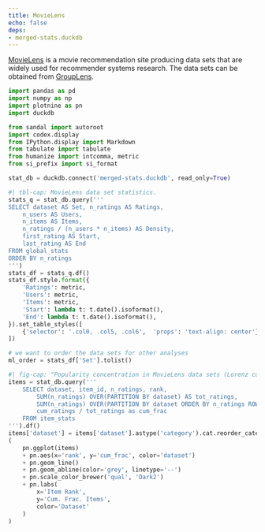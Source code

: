 ```yaml
---
title: MovieLens
echo: false
deps:
- merged-stats.duckdb
---
```


[MovieLens]: https://movielens.org
[mldl]: https://grouplens.org/datasets/movielens

[MovieLens][] is a movie recommendation site producing data sets that are widely
used for recommender systems research.
The data sets can be obtained from [GroupLens][mldl].

```python
import pandas as pd
import numpy as np
import plotnine as pn
import duckdb
```

```python
from sandal import autoroot
import codex.display
from IPython.display import Markdown
from tabulate import tabulate
from humanize import intcomma, metric
from si_prefix import si_format
```

```python
stat_db = duckdb.connect('merged-stats.duckdb', read_only=True)
```


```python
#| tbl-cap: MovieLens data set statistics.
stats_q = stat_db.query('''
SELECT dataset AS Set, n_ratings AS Ratings,
    n_users AS Users,
    n_items AS Items,
    n_ratings / (n_users * n_items) AS Density,
    first_rating AS Start,
    last_rating AS End
FROM global_stats
ORDER BY n_ratings
''')
stats_df = stats_q.df()
stats_df.style.format({
    'Ratings': metric,
    'Users': metric,
    'Items': metric,
    'Start': lambda t: t.date().isoformat(),
    'End': lambda t: t.date().isoformat(),
}).set_table_styles([
    {'selector': '.col0, .col5, .col6',  'props': 'text-align: center'}
])
```

```python
# we want to order the data sets for other analyses
ml_order = stats_df['Set'].tolist()
```

```python
#| fig-cap: "Popularity concentration in MovieLens data sets (Lorenz curves)."
items = stat_db.query('''
    SELECT dataset, item_id, n_ratings, rank,
        SUM(n_ratings) OVER(PARTITION BY dataset) AS tot_ratings,
        SUM(n_ratings) OVER(PARTITION BY dataset ORDER BY n_ratings ROWS UNBOUNDED PRECEDING) AS cum_ratings,
        cum_ratings / tot_ratings as cum_frac
    FROM item_stats
''').df()
items['dataset'] = items['dataset'].astype('category').cat.reorder_categories(ml_order)
(
    pn.ggplot(items)
    + pn.aes(x='rank', y='cum_frac', color='dataset')
    + pn.geom_line()
    + pn.geom_abline(color='grey', linetype='--')
    + pn.scale_color_brewer('qual', 'Dark2')
    + pn.labs(
        x='Item Rank',
        y='Cum. Frac. Items',
        color='Dataset'
    )
)
```
